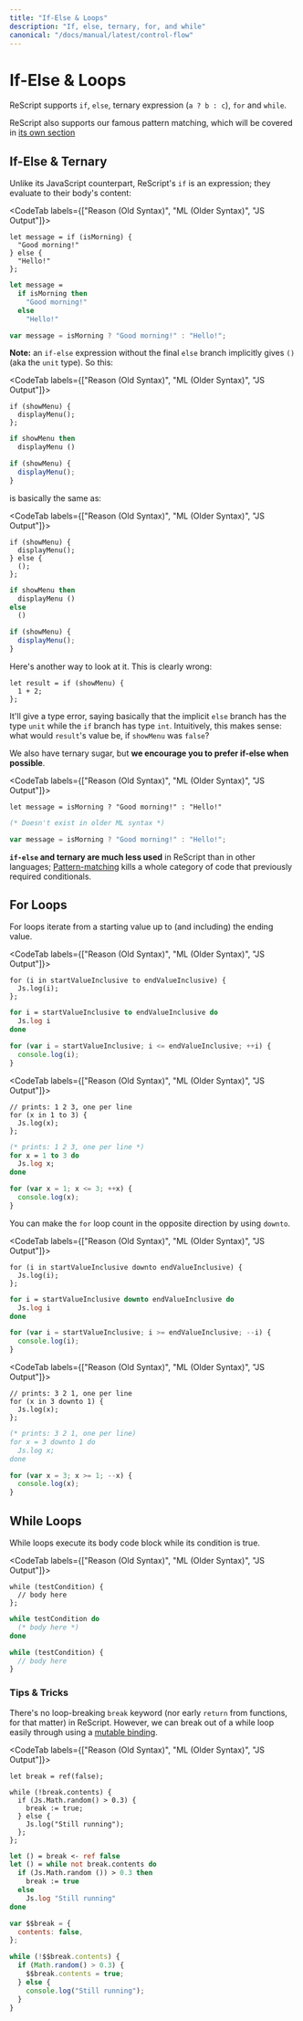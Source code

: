 ```yaml
---
title: "If-Else & Loops"
description: "If, else, ternary, for, and while"
canonical: "/docs/manual/latest/control-flow"
---
```


# If-Else & Loops

ReScript supports `if`, `else`, ternary expression (`a ? b : c`), `for` and `while`.

ReScript also supports our famous pattern matching, which will be covered in [its own section](pattern-matching-destructuring.md)

## If-Else & Ternary

Unlike its JavaScript counterpart, ReScript's `if` is an expression; they evaluate to their body's content:

<CodeTab labels={["Reason (Old Syntax)", "ML (Older Syntax)", "JS Output"]}>

```re
let message = if (isMorning) {
  "Good morning!"
} else {
  "Hello!"
};
```

```ml
let message =
  if isMorning then
    "Good morning!"
  else
    "Hello!"
```

```js
var message = isMorning ? "Good morning!" : "Hello!";
```

</CodeTab>

**Note:** an `if-else` expression without the final `else` branch implicitly gives `()` (aka the `unit` type). So this:

<CodeTab labels={["Reason (Old Syntax)", "ML (Older Syntax)", "JS Output"]}>

```re
if (showMenu) {
  displayMenu();
};
```

```ml
if showMenu then
  displayMenu ()
```

```js
if (showMenu) {
  displayMenu();
}
```

</CodeTab>

is basically the same as:

<CodeTab labels={["Reason (Old Syntax)", "ML (Older Syntax)", "JS Output"]}>

```re
if (showMenu) {
  displayMenu();
} else {
  ();
};
```

```ml
if showMenu then
  displayMenu ()
else
  ()
```

```js
if (showMenu) {
  displayMenu();
}
```

</CodeTab>

Here's another way to look at it. This is clearly wrong:

```re
let result = if (showMenu) {
  1 + 2;
};
```

It'll give a type error, saying basically that the implicit `else` branch has the type `unit` while the `if` branch has type `int`. Intuitively, this makes sense: what would `result`'s value be, if `showMenu` was `false`?

We also have ternary sugar, but **we encourage you to prefer if-else when possible**.

<CodeTab labels={["Reason (Old Syntax)", "ML (Older Syntax)", "JS Output"]}>

```re
let message = isMorning ? "Good morning!" : "Hello!"
```

```ml
(* Doesn't exist in older ML syntax *)
```

```js
var message = isMorning ? "Good morning!" : "Hello!";
```

</CodeTab>

**`if-else` and ternary are much less used** in ReScript than in other languages; [Pattern-matching](pattern-matching-destructuring.md) kills a whole category of code that previously required conditionals.

## For Loops

For loops iterate from a starting value up to (and including) the ending value.

<CodeTab labels={["Reason (Old Syntax)", "ML (Older Syntax)", "JS Output"]}>

```re
for (i in startValueInclusive to endValueInclusive) {
  Js.log(i);
};
```

```ml
for i = startValueInclusive to endValueInclusive do
  Js.log i
done
```

```js
for (var i = startValueInclusive; i <= endValueInclusive; ++i) {
  console.log(i);
}
```

</CodeTab>

<CodeTab labels={["Reason (Old Syntax)", "ML (Older Syntax)", "JS Output"]}>

```re
// prints: 1 2 3, one per line
for (x in 1 to 3) {
  Js.log(x);
};
```

```ml
(* prints: 1 2 3, one per line *)
for x = 1 to 3 do
  Js.log x;
done
```

```js
for (var x = 1; x <= 3; ++x) {
  console.log(x);
}
```

</CodeTab>

You can make the `for` loop count in the opposite direction by using `downto`.

<CodeTab labels={["Reason (Old Syntax)", "ML (Older Syntax)", "JS Output"]}>

```re
for (i in startValueInclusive downto endValueInclusive) {
  Js.log(i);
};
```

```ml
for i = startValueInclusive downto endValueInclusive do
  Js.log i
done
```

```js
for (var i = startValueInclusive; i >= endValueInclusive; --i) {
  console.log(i);
}
```

</CodeTab>

<CodeTab labels={["Reason (Old Syntax)", "ML (Older Syntax)", "JS Output"]}>

```re
// prints: 3 2 1, one per line
for (x in 3 downto 1) {
  Js.log(x);
};
```

```ml
(* prints: 3 2 1, one per line)
for x = 3 downto 1 do
  Js.log x;
done
```

```js
for (var x = 3; x >= 1; --x) {
  console.log(x);
}
```

</CodeTab>

## While Loops

While loops execute its body code block while its condition is true.

<CodeTab labels={["Reason (Old Syntax)", "ML (Older Syntax)", "JS Output"]}>

```re
while (testCondition) {
  // body here
};
```

```ml
while testCondition do
  (* body here *)
done
```

```js
while (testCondition) {
  // body here
}
```

</CodeTab>

### Tips & Tricks

There's no loop-breaking `break` keyword (nor early `return` from functions, for that matter) in ReScript. However, we can break out of a while loop easily through using a [mutable binding](mutation.md).

<CodeTab labels={["Reason (Old Syntax)", "ML (Older Syntax)", "JS Output"]}>

```re
let break = ref(false);

while (!break.contents) {
  if (Js.Math.random() > 0.3) {
    break := true;
  } else {
    Js.log("Still running");
  };
};
```

```ml
let () = break <- ref false
let () = while not break.contents do
  if (Js.Math.random ()) > 0.3 then
    break := true
  else
    Js.log "Still running"
done
```

```js
var $$break = {
  contents: false,
};

while (!$$break.contents) {
  if (Math.random() > 0.3) {
    $$break.contents = true;
  } else {
    console.log("Still running");
  }
}
```

</CodeTab>
